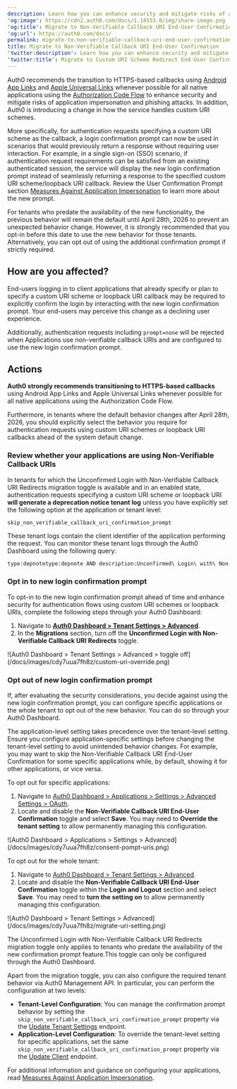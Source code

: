 ```yaml
---
description: Learn how you can enhance security and mitigate risks of application impersonation with HTTPS-based callbacks.
'og:image': https://cdn2.auth0.com/docs/1.14553.0/img/share-image.png
'og:title': Migrate to Non-Verifiable Callback URI End-User Confirmation
'og:url': https://auth0.com/docs/
permalink: migrate-to-non-verifiable-callback-uri-end-user-confirmation
title: Migrate to Non-Verifiable Callback URI End-User Confirmation
'twitter:description': Learn how you can enhance security and mitigate risks of application impersonation with HTTPS-based callbacks.
'twitter:title': Migrate to Custom URI Scheme Redirect End-User Confirmation
---
```


Auth0 recommends the transition to HTTPS-based callbacks using [Android App Links](https://developer.android.com/training/app-links#android-app-link) and [Apple Universal Links](https://developer.apple.com/documentation/xcode/allowing-apps-and-websites-to-link-to-your-content) whenever possible for all native applications using the [Authorization Code Flow](/docs/get-started/authentication-and-authorization-flow/authorization-code-flow-with-pkce) to enhance security and mitigate risks of application impersonation and phishing attacks. In addition, Auth0 is introducing a change in how the service handles custom URI schemes.

More specifically, for authentication requests specifying a custom URI scheme as the callback, a login confirmation prompt can now be used in scenarios that would previously return a response without requiring user interaction. For example, in a single sign-on (SSO) scenario, if authentication request requirements can be satisfied from an existing authenticated session, the service will display the new login confirmation prompt instead of seamlessly returning a response to the specified custom URI scheme/loopback URI callback. Review the User Confirmation Prompt section [Measures Against Application Impersonation](main/docs/secure/security-guidance/measures-against-application-impersonation) to learn more about the new prompt.

For tenants who predate the availability of the new functionality, the previous behavior will remain the default until April 28th, 2026 to prevent an unexpected behavior change. However, it is strongly recommended that you opt-in before this date to use the new behavior for those tenants. Alternatively, you can opt out of using the additional confirmation prompt if strictly required.

## How are you affected?

End-users logging in to client applications that already specify or plan to specify a custom URI scheme or loopback URI callback may be required to explicitly confirm the login by interacting with the new login confirmation prompt. Your end-users may perceive this change as a declining user experience.

Additionally, authentication requests including `prompt=none` will be rejected when Applications use non-verifiable callback URIs and are configured to use the new login confirmation prompt.

## Actions

**Auth0 strongly recommends transitioning to HTTPS-based callbacks** using Android App Links and Apple Universal Links whenever possible for all native applications using the Authorization Code Flow.

Furthermore, in tenants where the default behavior changes after April 28th, 2026, you should explicitly select the behavior you require for authentication requests using custom URI schemes or loopback URI callbacks ahead of the system default change.

### Review whether your applications are using Non-Verifiable Callback URIs

In tenants for which the Unconfirmed Login with Non-Verifiable Callback URI Redirects migration toggle is available and in an enabled state, authentication requests specifying a custom URI scheme or loopback URI **will generate a deprecation notice tenant log** unless you have explicitly set the following option at the application or tenant level: 

`skip_non_verifiable_callback_uri_confirmation_prompt`

These tenant logs contain the client identifier of the application performing the request. You can monitor these tenant logs through the Auth0 Dashboard using the following query:

```bash
type:depnotetype:depnote AND description:Unconfirmed\ Login\ with\ Non-Verifiable\ Callback\ URI\ Redirects*
```

### Opt in to new login confirmation prompt

To opt-in to the new login confirmation prompt ahead of time and enhance security for authentication flows using custom URI schemes or loopback URIs, complete the following steps through your Auth0 Dashboard:

1. Navigate to [**Auth0 Dashboard > Tenant Settings > Advanced**](https://manage.auth0.com/#/tenant/advanced).
2. In the **Migrations** section, turn off the **Unconfirmed Login with Non-Verifiable Callback URI Redirects** toggle.

<Frame>![Auth0 Dashboard > Tenant Settings > Advanced > toggle off](/docs/images/cdy7uua7fh8z/custom-uri-override.png)</Frame>

### Opt out of new login confirmation prompt

If, after evaluating the security considerations, you decide against using the new login confirmation prompt, you can configure specific applications or the whole tenant to opt out of the new behavior. You can do so through your Auth0 Dashboard.

The application-level setting takes precedence over the tenant-level setting. Ensure you configure application-specific settings before changing the tenant-level setting to avoid unintended behavior changes. For example, you may want to skip the Non-Verifiable Callback URI End-User Confirmation for some specific applications while, by default, showing it for other applications, or vice versa.

To opt out for specific applications:

1. Navigate to [Auth0 Dashboard > Applications > Settings > Advanced Settings > OAuth](https://manage.auth0.com/applications/settings).
2. Locate and disable the **Non-Verifiable Callback URI End-User Confirmation** toggle and select **Save**. You may need to **Override the tenant setting** to allow permanently managing this configuration.

<Frame>![Auth0 Dashboard > Applications > Settings > Advanced](/docs/images/cdy7uua7fh8z/consent-pompt-uris.png)</Frame>

To opt out for the whole tenant:
1. Navigate to [Auth0 Dashboard > Tenant Settings > Advanced](https://manage.auth0.com/tenant/advanced).
2.  Locate and disable the **Non-Verifiable Callback URI End-User Confirmation** toggle within the **Login and Logout** section and select **Save**. You may need to **turn the setting on** to allow permanently managing this configuration.

<Frame>![Auth0 Dashboard > Tenant Settings > Advanced](/docs/images/cdy7uua7fh8z/migrate-uri-setting.png)</Frame>

The Unconfirmed Login with Non-Verifiable Callback URI Redirects migration toggle only applies to tenants who predate the availability of the new confirmation prompt feature.This toggle can only be configured through the Auth0 Dashboard. 

Apart from the migration toggle, you can also configure the required tenant behavior via Auth0 Management API. In particular, you can perform the configuration at two levels:

* **Tenant-Level Configuration**: You can manage the confirmation prompt behavior by setting the `skip_non_verifiable_callback_uri_confirmation_prompt` property via the [Update Tenant Settings](https://auth0.com/docs/api/management/v2#!/Tenants/patch_settings) endpoint.​  
* **Application-Level Configuration**: To override the tenant-level setting for specific applications, set the same `skip_non_verifiable_callback_uri_confirmation_prompt` property via the [Update Client](https://auth0.com/docs/api/management/v2#!/Clients/patch_clients_by_id) endpoint. 

For additional information and guidance on configuring your applications, read [Measures Against Application Impersonation](main/docs/secure/security-guidance/measures-against-application-impersonation).